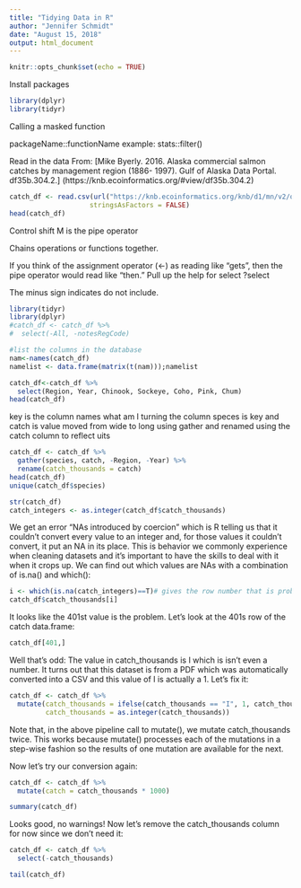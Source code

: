 ```yaml
---
title: "Tidying Data in R"
author: "Jennifer Schmidt"
date: "August 15, 2018"
output: html_document
---
```


```r
knitr::opts_chunk$set(echo = TRUE)
```
Install packages

```r
library(dplyr)
library(tidyr)
```
Calling a masked function

packageName::functionName
example:
stats::filter()

Read in the data
From: [Mike Byerly. 2016. Alaska commercial salmon catches by management region (1886- 1997). Gulf of Alaska Data Portal. df35b.304.2.] (https://knb.ecoinformatics.org/#view/df35b.304.2)


```r
catch_df <- read.csv(url("https://knb.ecoinformatics.org/knb/d1/mn/v2/object/df35b.302.1", method = "libcurl"),
                    stringsAsFactors = FALSE)
head(catch_df)
```

Control shift M is the pipe operator 

Chains operations or functions together. 

If you think of the assignment operator (<-) as reading like “gets”, then the pipe operator would read like “then.”
Pull up the help for select
?select

The minus sign indicates do not include.
```r
library(tidyr)
library(dplyr)
#catch_df <- catch_df %>% 
#  select(-All, -notesRegCode)
```

```r
#list the columns in the database
nam<-names(catch_df)
namelist <- data.frame(matrix(t(nam)));namelist
```

```r
catch_df<-catch_df %>% 
  select(Region, Year, Chinook, Sockeye, Coho, Pink, Chum)
head(catch_df)
```
key is the column names what am I turning the column speces is key and catch is value
moved from wide to long using gather and renamed using the catch column to reflect uits
```r
catch_df <- catch_df %>% 
  gather(species, catch, -Region, -Year) %>% 
  rename(catch_thousands = catch)
head(catch_df)
unique(catch_df$species)
```
```r
str(catch_df)
catch_integers <- as.integer(catch_df$catch_thousands)
```

We get an error “NAs introduced by coercion” which is R telling us that it couldn’t convert every value to an integer and, for those values it couldn’t convert, it put an NA in its place. This is behavior we commonly experience when cleaning datasets and it’s important to have the skills to deal with it when it crops up. We can find out which values are NAs with a combination of is.na() and which():

```r
i <- which(is.na(catch_integers)==T)# gives the row number that is problematic
catch_df$catch_thousands[i]
```
It looks like the 401st value is the problem. Let’s look at the 401s row of the catch data.frame:
```r
catch_df[401,]
```



Well that’s odd: The value in catch_thousands is I which is isn’t even a number. It turns out that this dataset is from a PDF which was automatically converted into a CSV and this value of I is actually a 1. Let’s fix it:
```r
catch_df <- catch_df %>%
  mutate(catch_thousands = ifelse(catch_thousands == "I", 1, catch_thousands),
         catch_thousands = as.integer(catch_thousands))
```

Note that, in the above pipeline call to mutate(), we mutate catch_thousands twice. This works because mutate() processes each of the mutations in a step-wise fashion so the results of one mutation are available for the next.

Now let’s try our conversion again:
```r
catch_df <- catch_df %>%
  mutate(catch = catch_thousands * 1000)

summary(catch_df)
```



Looks good, no warnings! Now let’s remove the catch_thousands column for now since we don’t need it:
```r
catch_df <- catch_df %>% 
  select(-catch_thousands)

tail(catch_df)
```



